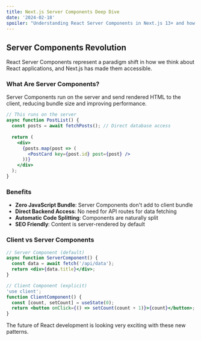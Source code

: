 ```yaml
---
title: Next.js Server Components Deep Dive
date: '2024-02-18'
spoiler: "Understanding React Server Components in Next.js 13+ and how they're changing the way we build web applications."
---
```


## Server Components Revolution

React Server Components represent a paradigm shift in how we think about React applications, and Next.js has made them accessible.

### What Are Server Components?

Server Components run on the server and send rendered HTML to the client, reducing bundle size and improving performance.

```jsx
// This runs on the server
async function PostList() {
  const posts = await fetchPosts(); // Direct database access
  
  return (
    <div>
      {posts.map(post => (
        <PostCard key={post.id} post={post} />
      ))}
    </div>
  );
}
```

### Benefits

- **Zero JavaScript Bundle**: Server Components don't add to client bundle
- **Direct Backend Access**: No need for API routes for data fetching
- **Automatic Code Splitting**: Components are naturally split
- **SEO Friendly**: Content is server-rendered by default

### Client vs Server Components

```jsx
// Server Component (default)
async function ServerComponent() {
  const data = await fetch('/api/data');
  return <div>{data.title}</div>;
}

// Client Component (explicit)
'use client';
function ClientComponent() {
  const [count, setCount] = useState(0);
  return <button onClick={() => setCount(count + 1)}>{count}</button>;
}
```

The future of React development is looking very exciting with these new patterns.